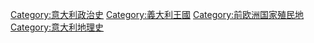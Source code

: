 [[Category:意大利政治史‎|Category:意大利政治史‎]]
[[Category:義大利王國|Category:義大利王國]]
[[Category:前欧洲国家殖民地|Category:前欧洲国家殖民地]]
[[Category:意大利地理史|Category:意大利地理史]]